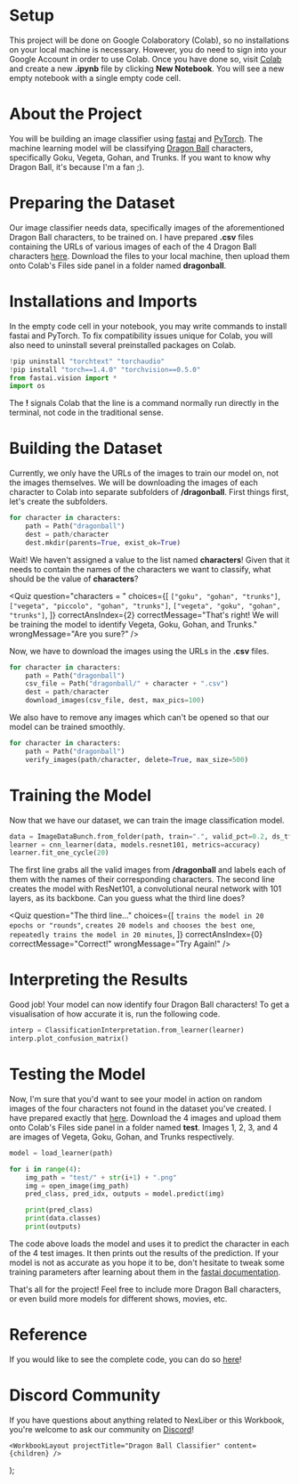 
# Setup

This project will be done on Google Colaboratory (Colab), so no installations on your local machine is necessary. However, you do need to sign into your Google Account in order to use Colab. Once you have done so, visit [Colab](https://research.google.com/colaboratory/) and create a new **.ipynb** file by clicking **New Notebook**. You will see a new empty notebook with a single empty code cell.

# About the Project

You will be building an image classifier using [fastai](https://github.com/fastai/fastai) and [PyTorch](https://pytorch.org/). The machine learning model will be classifying [Dragon Ball](https://en.dragon-ball-official.com/) characters, specifically Goku, Vegeta, Gohan, and Trunks. If you want to know why Dragon Ball, it's because I'm a fan ;).

# Preparing the Dataset

Our image classifier needs data, specifically images of the aforementioned Dragon Ball characters, to be trained on. I have prepared **.csv** files containing the URLs of various images of each of the 4 Dragon Ball characters [here](https://github.com/xyntechx/Dragon-Ball-Classifier/tree/main/dragonball). Download the files to your local machine, then upload them onto Colab's Files side panel in a folder named **dragonball**.

# Installations and Imports

In the empty code cell in your notebook, you may write commands to install fastai and PyTorch. To fix compatibility issues unique for Colab, you will also need to uninstall several preinstalled packages on Colab.

```py
!pip uninstall "torchtext" "torchaudio"
!pip install "torch==1.4.0" "torchvision==0.5.0"
from fastai.vision import *
import os
```

The **!** signals Colab that the line is a command normally run directly in the terminal, not code in the traditional sense.

# Building the Dataset

Currently, we only have the URLs of the images to train our model on, not the images themselves. We will be downloading the images of each character to Colab into separate subfolders of **/dragonball**. First things first, let's create the subfolders.

```py
for character in characters:
    path = Path("dragonball")
    dest = path/character
    dest.mkdir(parents=True, exist_ok=True)
```

Wait! We haven't assigned a value to the list named **characters**! Given that it needs to contain the names of the characters we want to classify, what should be the value of **characters**?

<Quiz
    question="characters = "
    choices={[
        `["goku", "gohan", "trunks"]`,
        `["vegeta", "piccolo", "gohan", "trunks"]`,
        `["vegeta", "goku", "gohan", "trunks"]`,
    ]}
    correctAnsIndex={2}
    correctMessage="That's right! We will be training the model to identify Vegeta, Goku, Gohan, and Trunks."
    wrongMessage="Are you sure?"
/>

Now, we have to download the images using the URLs in the **.csv** files.

```py
for character in characters:
    path = Path("dragonball")
    csv_file = Path("dragonball/" + character + ".csv")
    dest = path/character
    download_images(csv_file, dest, max_pics=100)
```

We also have to remove any images which can't be opened so that our model can be trained smoothly.

```py
for character in characters:
    path = Path("dragonball")
    verify_images(path/character, delete=True, max_size=500)
```

# Training the Model

Now that we have our dataset, we can train the image classification model.

```py
data = ImageDataBunch.from_folder(path, train=".", valid_pct=0.2, ds_tfms=get_transforms(), size=224, num_workers=4).normalize(imagenet_stats)
learner = cnn_learner(data, models.resnet101, metrics=accuracy)
learner.fit_one_cycle(20)
```

The first line grabs all the valid images from **/dragonball** and labels each of them with the names of their corresponding characters. The second line creates the model with ResNet101, a convolutional neural network with 101 layers, as its backbone. Can you guess what the third line does?

<Quiz
    question="The third line..."
    choices={[
        `trains the model in 20 epochs or "rounds"`,
        `creates 20 models and chooses the best one`,
        `repeatedly trains the model in 20 minutes`,
    ]}
    correctAnsIndex={0}
    correctMessage="Correct!"
    wrongMessage="Try Again!"
/>

# Interpreting the Results

Good job! Your model can now identify four Dragon Ball characters! To get a visualisation of how accurate it is, run the following code.

```py
interp = ClassificationInterpretation.from_learner(learner)
interp.plot_confusion_matrix()
```

# Testing the Model

Now, I'm sure that you'd want to see your model in action on random images of the four characters not found in the dataset you've created. I have prepared exactly that [here](https://github.com/xyntechx/Dragon-Ball-Classifier/tree/main/test). Download the 4 images and upload them onto Colab's Files side panel in a folder named **test**. Images 1, 2, 3, and 4 are images of Vegeta, Goku, Gohan, and Trunks respectively.

```py
model = load_learner(path)

for i in range(4):
    img_path = "test/" + str(i+1) + ".png"
    img = open_image(img_path)
    pred_class, pred_idx, outputs = model.predict(img)

    print(pred_class)
    print(data.classes)
    print(outputs)
```

The code above loads the model and uses it to predict the character in each of the 4 test images. It then prints out the results of the prediction. If your model is not as accurate as you hope it to be, don't hesitate to tweak some training parameters after learning about them in the [fastai documentation](https://docs.fast.ai/).

That's all for the project! Feel free to include more Dragon Ball characters, or even build more models for different shows, movies, etc.

# Reference

If you would like to see the complete code, you can do so [here](https://github.com/xyntechx/NexLiber-Projects/tree/main/Dragon%20Ball%20Classifier)!

# Discord Community

If you have questions about anything related to NexLiber or this Workbook, you&apos;re welcome to ask our community on [Discord](/community)!

    <WorkbookLayout projectTitle="Dragon Ball Classifier" content={children} />
);
